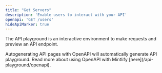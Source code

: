 ```yaml
---
title: "Get Servers"
description: 'Enable users to interact with your API'
openapi: 'GET /users'
hideApiMarker: true
---
```


The API playground is an interactive environment to make requests and preview an API endpoint.

<Info>
  Autogenerating API pages with OpenAPI will automatically generate API
  playground. Read more about using OpenAPI with Mintlify
  [here](/api-playground/openapi).
</Info>